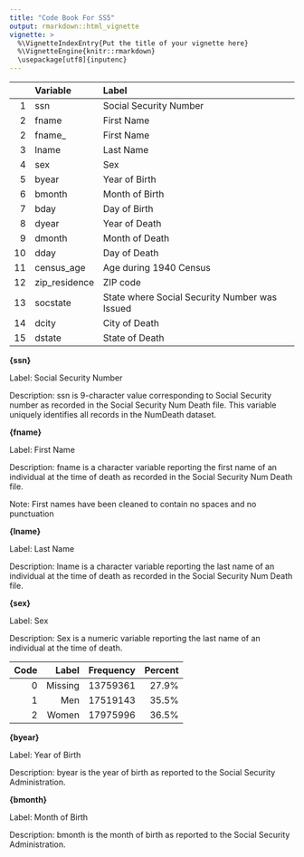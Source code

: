 ```yaml
---
title: "Code Book For SS5"
output: rmarkdown::html_vignette
vignette: >
  %\VignetteIndexEntry{Put the title of your vignette here}
  %\VignetteEngine{knitr::rmarkdown}
  \usepackage[utf8]{inputenc}
---
```


|   | Variable     | Label|
|--:|:-------------|:---------------------------------------------|
|  1|ssn           |Social Security Number                        |
|  2|fname         |First Name                                    |
|  2|fname_         |First Name                                    |
|  3|lname         |Last Name                                     |
|  4|sex           |Sex                                           |
|  5|byear         |Year of Birth                                 |
|  6|bmonth        |Month of Birth                                |
|  7|bday          |Day of Birth                                  |
|  8|dyear         |Year of Death                                 |
|  9|dmonth        |Month of Death                                |
| 10|dday          |Day of Death                                  |
| 11|census_age    |Age during 1940 Census                        |
| 12|zip_residence |ZIP code                                      |
| 13|socstate      |State where Social Security Number was Issued |
| 14|dcity         |City of Death                                 |
| 15|dstate        |State of Death                                |


\newpage 

**\huge{ssn}**
\normalsize
\vspace{12pt}

Label: Social Security Number

Description: ssn is 9-character value corresponding to Social Security number as recorded in the Social Security Num Death file. This variable uniquely identifies all records in the NumDeath dataset. 


\newpage 


**\huge{fname}**
\normalsize
\vspace{12pt}

Label: First Name

Description: fname is a character variable reporting the first name of an individual at the time of death as recorded in the Social Security Num Death file.

Note: First names have been cleaned to contain no spaces and no punctuation



\newpage 

**\huge{lname}**
\normalsize
\vspace{12pt}

Label: Last Name

Description: lname is a character variable reporting the last name of an individual at the time of death as recorded in the Social Security Num Death file.  


\newpage 

**\huge{sex}**
\normalsize
\vspace{12pt}

Label: Sex

Description: Sex is a numeric variable reporting the last name of an individual at the time of death. 

| Code|     Label    | Frequency| Percent |
|----:|-------------:|-------------:|-----:|
|  0  | Missing      |13759361 |27.9%|
|  1  | Men          | 17519143|35.5%|
|  2  | Women        | 17975996|36.5%|

\newpage 


**\huge{byear}**
\normalsize
\vspace{12pt}

Label: Year of Birth

Description: byear is the year of birth as reported to the Social Security Administration.

\newpage 


**\huge{bmonth}**
\normalsize
\vspace{12pt}

Label: Month of Birth

Description: bmonth is the month of birth as reported to the Social Security Administration.


\newpage 
